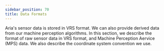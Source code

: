 ```yaml
---
sidebar_position: 70
title: Data Formats
---
```


Aria's sensor data is stored in VRS format. We can also provide derived data from our machine perception algorithms.
In this section, we describe the format of raw sensor data in VRS format, and Machine Perception Aervice (MPS) data. We also describe the coordinate system convention we use.
